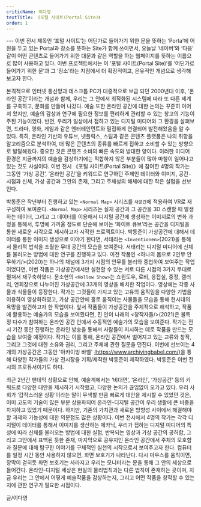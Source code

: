 ```yaml
---
criticName: 이다영
textTitle: 《포털 사이트(Portal Site)》
order: 1
---
```

<TextBody />
---
 이번 전시 제목인 ‘포털 사이트’는 어딘가로 들어가기 위한 문을 뜻하는 ‘Porta’에 어원을 두고 있는 Portal과 장소를 뜻하는 Site가 함께 쓰이면서, 오늘날 ‘네이버’와 ‘다음’ 같이 어떤 콘텐츠로 들어가기 위한 대문과 같은 역할을 하는 웹페이지를 뜻하는 이름으로 많이 사용하고 있다. 이번 프로젝트에서는 이 ‘포털 사이트(Portal Site)’를 ‘어딘가로 들어가기 위한 문’과 그 ‘장소’라는 지점에서 더 확장적이고, 은유적인 개념으로 생각해보고자 한다.

 본격적으로 인터넷 통신망과 데스크톱 PC가 대중적으로 보급 되던 2000년대 이후, ‘온라인 공간’이라는 개념과 함께, 우리는 그 안에서 최적화된 시스템에 따라 또 다른 세계를 구축하고, 문화를 만들어 나갔다. 예술 또한 온라인 공간에 대한 논의는 꾸준히 이어져 왔지만, 예술의 감상과 연구에 필요한 정보를 편리하게 관리할 수 있는 창고의 기능이 주된 기능이었다. 반면, 우리가 일상에서 접하고 있는 디지털 미디어와 그 환경을 살펴보면, 드라마, 영화, 게임과 같은 엔터테인먼트와 밀접하게 연결되어 발전해왔음을 알 수 있다. 특히, 온라인 기반의 유튜브, 넷플릭스, 스팀과 같은 콘텐츠 플랫폼은 나의 취향을 알고리즘으로 분석하여, 더 많은 콘텐츠의 종류를 빠르게 접하고 소비할 수 있는 방향으로 발달해왔다. 중요한 것은 콘텐츠 소비의 빠른 속도와 방대한 양이다. 이러한 미디어 환경은 지금까지의 예술을 감상하기에는 적합하지 않은 부분들이 많아 마찰이 일어나고 있는 것도 사실이다. 이번 전시 《포털 사이트(Portal Site)》에 참여한 4명의 작가는 그동안 ‘가상 공간’, ‘온라인 공간’을 키워드로 연구하던 주제인 데이터와 이미지, 공간-시점과 신체, 가상 공간과 그안의 존재, 그리고 주체성의 해체에 대한 작은 실험을 선보인다.

 박동준은 작년부터 진행하고 있는 `<Normal Map>` 시리즈를 `새공간`에 적용하여 VR로 재구성하여 보여준다. `<Normal Map>` 시리즈는 실재 공간과 그 공간을 3D 스캔할 때 발생하는 데이터, 그리고 그 데이터를 이용해서 디지털 공간에 생성하는 이미지로의 변화 과정을 통해서, 투명에 가까울 정도로 단순해 보이는 ‘화이트 큐브’라는 공간을 디지털을 통한 새로운 시각으로 제시하고자 시작한 프로젝트이다. 박동준이 가상공간에 대해서 데이터를 통한 이미지 생성으로 이야기 한다면, 서태리는 `<Inventionen>`(2021)을 통해서 물리적 법칙을 초월한 무대 공간의 모습을 보여준다. 서태리는 디지털 미디어에 신체를 불러오는 방법에 대한 연구를 진행하고 있다. 이전 작품인 <하나의 몸으로 2인무 안무하기/>(2020)는 하나의 채널에 3가지 시점의 안무를 불러와 중첩하여 보여주는 작업이었다면, 이번 작품은 가상공간에서만 실현할 수 있는 서로 다른 시점의 3가지 무대로 펼쳐서 재구축하였다. 문소현의 `<Hollow Show>`는 쇼윈도우, 로비, 응접실, 중정, 갤러리, 연회장으로 나누어진 가상공간에 33개의 영상을 배치한 작업이다. 영상에는 각종 사물과 식물들이 등장한다. 작가는 그것들이 가지고 있는 고유의 움직임을 다양한 기법을 이용하여 영상화하였고, 가상 공간안에 홀로 움직이는 사물들을 모습을 통해 현시대의 욕망을 발견하고자 한 작업이다. 앞서 작품들이 가상공간을 주체적으로 해석하고, 작품에 활용하는 예술가의 모습을 보여줬다면, 진 인이 나래의 <창작자들/>(2021)은 불특정 다수가 참여하는 온라인 공간 안에서 수동적인 예술가의 모습을 보여준다. 작가는 전시 기간 동안 진행하는 온라인 방송을 통해서 사람들이 지시하는 데로 작품을 만드는 모습을 보여줄 예정이다. 작가는 이를 통해, 온라인 공간에서 벌어지고 있는 교류와 창작, 그리고 그것에 대한 소유와 권리, 그리고 주체에 관한 질문을 던진다. 이번에 선보이는 4개의 가상공간은 그동안 '아카이빙 바벨' [(https://www.archivingbabel.com/)](https://www.archivingbabel.com/)을 통해 다양한 작가들의 가상 전시장을 기획/제작한 박동준이 제작하였다. 박동준은 이번 전시의 프로듀서이기도 하다.

 최근 2년간 팬데믹 상황으로 인해, 예술계에서는 ‘비대면’, ‘온라인’, ‘가상공간’ 등의 키워드로 다양한 대안을 제시하기 시작했고, 다양한 논의가 끊임없이 오가고 있다. 우리 사회가 ‘갑작스러운 상황’이라는 말이 무색할 만큼 빠르게 대안을 제시할 수 있었던 것은, 이미 고도의 기술이 많은 부분 상용화되어 온라인-디지털 공간이 우리 생활에 큰 비중을 차지하고 있었기 때문이다. 하지만, 기존의 가치관과 새로운 방향성 사이에서 해결해야 할 과제와 가능성에 대한 의문점도 많은 상황이다. 이번 전시에서 4명의 작가는 각각 디지털이 데이터를 통해서 이미지를 생산하는 메카닉, 우리가 접하는 디지털 미디어의 특성에 따라 신체를 불러오는 방법에 대한 실험, 반복되는 영상과 가상 공간의 공허함, 그리고 그안에서 표백된 듯한 존재, 마지막으로 공유지인 온라인 공간에서 주체의 모호함과 질문에 대해 탐구한 이야기를 구체적인 실천의 시작으로서 보여주고자 한다. 컴퓨터를 일정 시간 동안 사용하지 않으면, 화면 보호기가 나타난다. 다시 마우스를 움직이면, 장막이 걷히듯 화면 보호기는 사라지고 우리는 모니터라는 문을 통해 그 안의 세상으로 들어간다. 온라인-디지털 세상은 현실의 물리법칙과는 다른 법칙이 존재하는 곳이며, 지금 우리는 그 안에서 어떻게 예술작품을 감상하는지, 그리고 어떤 작품을 창작할 수 있는지에 관한 연구가 필요한 시점이다.

글/이다영

